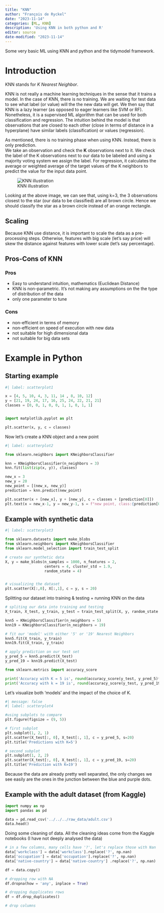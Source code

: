 ```yaml
---
title: "KNN"
author: "François de Ryckel"
date: "2023-11-14"
categories: [ML, KNN]
description: 'Using KNN in both python and R'
editor: source
date-modified: "2023-11-14"
---
```


Some very basic ML using KNN and python and the tidymodel framework. 

# Introduction 

KNN stands for *K Nearest Neighbor*.  

KNN is not really a machine learning techniques in the sense that it trains a model.  In the case of KNN, there is no training.  We are waiting for test data to see what label (or value) will the the new data will get.  We then say that KNN is a lazy learner (as opposed to eager learners like SVM or RF).  Nonetheless, it is a supervised ML algorithm that can be used for both classification and regression.  The intuition behind the model is that observations that are closed to each other (close in terms of distance in a hyperplane) have similar labels (classification) or values (regression).  

As mentioned, there is no training phase when using KNN.  Instead, there is only prediction.  
We take an observation and check the **K** observations next to it.  We check the label of the K observations next to our data to be labeled and using a majority voting system we assign the label. For regression, it calculates the average or weighted average of the target values of the K neighbors to predict the value for the input data point.

![KNN illustration](knn01.png) 

Looking at the above image, we can see that, using k=3, the 3 observations closest to the star (our data to be classified) are all brown circle.  Hence we should classify the star as a brown circle instead of an orange rectangle. 

::: {.callout-caution appearance="simple"} 

## Scaling

Because KNN use distance, it is important to scale the data as a pre-processing steps.  Otherwise, features with big scale (let's say price) will skew the distance against features with lower scale (let's say percentage).  

:::

## Pros-Cons of KNN 

### Pros 

* Easy to understand intuition, mathematics (Euclidean Distance)
* KNN is non-parametric. It's not making any assumptions on the the type of distribution of the data
* only one parameter to tune

### Cons

* non-efficient in terms of memory 
* non-efficient on speed of execution with new data 
* not suitable for high dimensional data
* not suitable for big data sets 

# Example in Python 

## Starting example 

```python
#| label: scatterplot1

x = [4, 5, 10, 4, 3, 11, 14 , 8, 10, 12]
y = [21, 19, 24, 17, 16, 25, 24, 22, 21, 21]
classes = [0, 0, 1, 0, 0, 1, 1, 0, 1, 1]


import matplotlib.pyplot as plt

plt.scatter(x, y, c = classes)
```

Now let's create a KNN object and a new point 

```python
#| label: scatterplot2

from sklearn.neighbors import KNeighborsClassifier

knn = KNeighborsClassifier(n_neighbors = 3)
knn.fit(list(zip(x, y)), classes)

new_x = 3
new_y = 20
new_point = [(new_x, new_y)]
prediction = knn.predict(new_point)

plt.scatter(x + [new_x], y + [new_y], c = classes + [prediction[0]])
plt.text(x = new_x-1, y = new_y-1, s = f"new point, class:{prediction[0]}")
```

## Example with synthetic data 

```python
#| label: scatterplot3

from sklearn.datasets import make_blobs
from sklearn.neighbors import KNeighborsClassifier
from sklearn.model_selection import train_test_split

# create our synthetic data
X, y = make_blobs(n_samples = 1000, n_features = 2, 
                  centers = 4, cluster_std = 1.9, 
                  random_state = 4)


# visualizing the dataset 
plt.scatter(X[:,0], X[:,1], c = y, s = 20)
```

Splitting our dataset into training & testing + running KNN on the data 

```python
# spliting our data into training and testing
X_train, X_test, y_train, y_test = train_test_split(X, y, random_state = 0)

knn5 = KNeighborsClassifier(n_neighbors = 5)
knn19 = KNeighborsClassifier(n_neighbors = 19)

# fit our 'model' with either '5' or '19' Nearest Neighbors
knn5.fit(X_train, y_train)
knn19.fit(X_train, y_train)

# apply prediction on our test set
y_pred_5 = knn5.predict(X_test)
y_pred_19 = knn19.predict(X_test)

from sklearn.metrics import accuracy_score

print('Accuracy with K = 5 is', round(accuracy_score(y_test, y_pred_5)*100, 2), '%')
print('Accuracy with k = 19 is', round(accuracy_score(y_test, y_pred_19)*100, 2), '%')
```

Let's visualize both 'models' and the impact of the choice of K. 

```python
#| message: false
#| label: scatterplot4

#using subplots to compare
plt.figure(figsize = (9, 5))

# first subplot
plt.subplot(1, 2, 1)
plt.scatter(X_test[:, 0], X_test[:, 1], c = y_pred_5, s=20)
plt.title('Predictions with K=5')

# second subplot
plt.subplot(1, 2, 2)
plt.scatter(X_test[:, 0], X_test[:, 1], c = y_pred_19, s=20)
plt.title('Prediction with K=19')

```

Because the data are already pretty well separated, the only changes we see easily are the ones in the junction between the blue and purple dots. 

## Example with the adult dataset (from Kaggle)

```python
import numpy as np
import pandas as pd

data = pd.read_csv('../../../raw_data/adult.csv')
data.head()
```

Doing some cleaning of data.  All the cleaning ideas come from the Kaggle notebooks (I have not deeply analysed the data)

```python
# in a few columns, many cells have '?', let's replace those with Nan
data['workclass'] = data['workclass'].replace('?', np.nan)
data['occupation'] = data['occupation'].replace('?', np.nan)
data['native-country'] = data['native-country'] .replace('?', np.nan)

df = data.copy()

# dropping row with NA
df.dropna(how = 'any', inplace = True)

# dropping dupplicates rows
df = df.drop_duplicates()

# drop columns 
```

